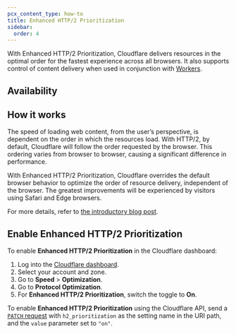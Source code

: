 ```yaml
---
pcx_content_type: how-to
title: Enhanced HTTP/2 Prioritization
sidebar:
  order: 4
---
```



With Enhanced HTTP/2 Prioritization, Cloudflare delivers resources in the optimal order for the fastest experience across all browsers. It also supports control of content delivery when used in conjunction with [Workers](/workers/).

## Availability

<FeatureTable id="speed.enhanced_http2_prioritization" />

## How it works

The speed of loading web content, from the user’s perspective, is dependent on the order in which the resources load. With HTTP/2, by default, Cloudflare will follow the order requested by the browser. This ordering varies from browser to browser, causing a significant difference in performance.

With Enhanced HTTP/2 Prioritization, Cloudflare overrides the default browser behavior to optimize the order of resource delivery, independent of the browser. The greatest improvements will be experienced by visitors using Safari and Edge browsers.

For more details, refer to [the introductory blog post](https://blog.cloudflare.com/better-http-2-prioritization-for-a-faster-web/).

## Enable Enhanced HTTP/2 Prioritization

<Tabs syncKey="dashPlusAPI"> <TabItem label="Dashboard">

To enable **Enhanced HTTP/2 Prioritization** in the Cloudflare dashboard:

1. Log into the [Cloudflare dashboard](https://dash.cloudflare.com).
2. Select your account and zone.
3. Go to **Speed** > **Optimization**.
4. Go to **Protocol Optimization**.
5. For **Enhanced HTTP/2 Prioritization**, switch the toggle to **On**.

</TabItem> <TabItem label="API">

To enable **Enhanced HTTP/2 Prioritization** using the Cloudflare API, send a [`PATCH` request](/api/operations/zone-settings-edit-single-setting) with `h2_prioritization` as the setting name in the URI path, and the `value` parameter set to `"on"`.

</TabItem> </Tabs>
